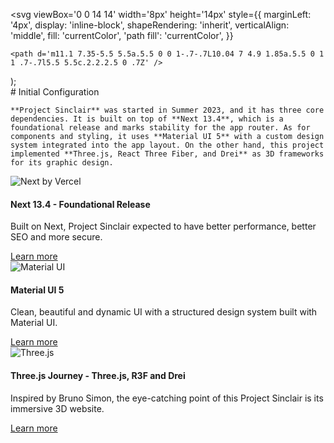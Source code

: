 

  <svg
    viewBox='0 0 14 14'
    width='8px'
    height='14px'
    style={{
      marginLeft: '4px',
      display: 'inline-block',
      shapeRendering: 'inherit',
      verticalAlign: 'middle',
      fill: 'currentColor',
      'path fill': 'currentColor',
    }}
  >
    <path d='m11.1 7.35-5.5 5.5a.5.5 0 0 1-.7-.7L10.04 7 4.9 1.85a.5.5 0 1 1 .7-.7l5.5 5.5c.2.2.2.5 0 .7Z' />
  </svg>
);

<Meta title='Documentation' />

<div className="sb-container">
  <div className='sb-section-title'>
    # Initial Configuration

    **Project Sinclair** was started in Summer 2023, and it has three core dependencies. It is built on top of **Next 13.4**, which is a foundational release and marks stability for the app router. As for components and styling, it uses **Material UI 5** with a custom design system integrated into the app layout. On the other hand, this project implemented **Three.js, React Three Fiber, and Drei** as 3D frameworks for its graphic design.

  </div>
  <div className="sb-section">
    <div className="sb-section-item">
      <Image
        width={0}
        height={0}
        src={Next}
        alt="Next by Vercel"
        style={{
        width: '100%',
        height: 100,
        borderRadius: 8,
        objectFit: 'cover',
        boxShadow:
          '0 0.0625rem 0.5rem 0 rgba(0,0,0,.04), 0 0.0625rem 0.3125rem 0 rgba(0,0,0,.04)',
        WebkitBoxShadow:
          '0 0.0625rem 0.5rem 0 rgba(0,0,0,.04), 0 0.0625rem 0.3125rem 0 rgba(0,0,0,.04)',
      }}
      />
      <h4 className="sb-section-item-heading">Next 13.4 - Foundational Release</h4>
      <p className="sb-section-item-paragraph">Built on Next, Project Sinclair expected to have better performance, better SEO and more secure. </p>
      <a
        href="https://nextjs.org/blog/next-13-4"
        target="_blank"
      >Learn more<RightArrow /></a>
    </div>
    <div className="sb-section-item">
      <Image 
        width={0}
        height={0}
        src={MaterialUI}
        alt="Material UI"
        style={{
        width: '100%',
        height: 100,
        borderRadius: 8,
        objectFit: 'cover',
        boxShadow:
          '0 0.0625rem 0.5rem 0 rgba(0,0,0,.04), 0 0.0625rem 0.3125rem 0 rgba(0,0,0,.04)',
        WebkitBoxShadow:
          '0 0.0625rem 0.5rem 0 rgba(0,0,0,.04), 0 0.0625rem 0.3125rem 0 rgba(0,0,0,.04)',
      }}
      />
      <h4 className="sb-section-item-heading">Material UI 5</h4>
      <p className="sb-section-item-paragraph">Clean, beautiful and dynamic UI with a structured design system built with Material UI.</p>
      <a
        href="https://storybook.js.org/docs/react/writing-stories/decorators#context-for-mocking"
        target="_blank"
      >Learn more<RightArrow /></a>
    </div>
    <div className="sb-section-item">
      <Image 
        width={0}
        height={0}
        src={Three} 
        alt="Three.js" 
        style={{
        width: '100%',
        height: 100,
        borderRadius: 8,
        objectFit: 'cover',
        boxShadow:
          '0 0.0625rem 0.5rem 0 rgba(0,0,0,.04), 0 0.0625rem 0.3125rem 0 rgba(0,0,0,.04)',
        WebkitBoxShadow:
          '0 0.0625rem 0.5rem 0 rgba(0,0,0,.04), 0 0.0625rem 0.3125rem 0 rgba(0,0,0,.04)',
      }}
      />
      <div>
        <h4 className="sb-section-item-heading">Three.js Journey - Three.js, R3F and Drei</h4>
        <p className="sb-section-item-paragraph">Inspired by Bruno Simon, the eye-catching point of this Project Sinclair is its immersive 3D website.</p>
        <a
          href="https://threejs-journey.com/"
          target="_blank"
        >Learn more<RightArrow /></a>
      </div>
    </div>
  </div>
</div>

<style>
  {`
  .sb-container {
    margin-bottom: 48px;
  }

  .sb-section {
    width: 100%;
    display: flex;
    flex-direction: row;
    gap: 20px;
  }

  img {
    object-fit: cover;
  }

  .sb-section-title {
    margin-bottom: 32px;
  }

  .sb-section a:not(h1 a, h2 a, h3 a) {
    font-size: 14px;
  }

  .sb-section-item, .sb-grid-item {
    flex: 1;
    display: flex;
    flex-direction: column;
  }

  .sb-section-item-heading {
    padding-top: 20px !important;
    padding-bottom: 5px !important;
    margin: 0 !important;
  }
  .sb-section-item-paragraph {
    margin: 0;
    padding-bottom: 10px;
  }

  .sb-chevron {
    margin-left: 5px;
  }

  .sb-features-grid {
    display: grid;
    grid-template-columns: repeat(2, 1fr);
    grid-gap: 32px 20px;
  }

  .sb-socials {
    display: grid;
    grid-template-columns: repeat(4, 1fr);
  }

  .sb-socials p {
    margin-bottom: 10px;
  }

  .sb-explore-image {
    max-height: 32px;
    align-self: flex-start;
  }

  .sb-addon {
    width: 100%;
    display: flex;
    align-items: center;
    position: relative;
    background-color: #EEF3F8;
    border-radius: 5px;
    border: 1px solid rgba(0, 0, 0, 0.05);
    background: #EEF3F8;
    height: 180px;
    margin-bottom: 48px;
    overflow: hidden;
  }

  .sb-addon-text {
    padding-left: 48px;
    max-width: 240px;
  }

  .sb-addon-text h4 {
    padding-top: 0px;
  }

  .sb-addon-img {
    position: absolute;
    left: 345px;
    top: 0;
    height: 100%;
    width: 200%;
    overflow: hidden;
  }

  .sb-addon-img img {
    width: 650px;
    transform: rotate(-15deg);
    margin-left: 40px;
    margin-top: -72px;
    box-shadow: 0 0 1px rgba(255, 255, 255, 0);
    backface-visibility: hidden;
  }

  @media screen and (max-width: 800px) {
    .sb-addon-img {
      left: 300px;
    }
  }

  @media screen and (max-width: 600px) {
    .sb-section {
      flex-direction: column;
    }

    .sb-features-grid {
      grid-template-columns: repeat(1, 1fr);
    }

    .sb-socials {
      grid-template-columns: repeat(2, 1fr);
    }

    .sb-addon {
      height: 280px;
      align-items: flex-start;
      padding-top: 32px;
      overflow: hidden;
    }

    .sb-addon-text {
      padding-left: 24px;
    }

    .sb-addon-img {
      right: 0;
      left: 0;
      top: 130px;
      bottom: 0;
      overflow: hidden;
      height: auto;
      width: 124%;
    }

    .sb-addon-img img {
      width: 1200px;
      transform: rotate(-12deg);
      margin-left: 0;
      margin-top: 48px;
      margin-bottom: -40px;
      margin-left: -24px;
    }
  }
  `}
</style>
